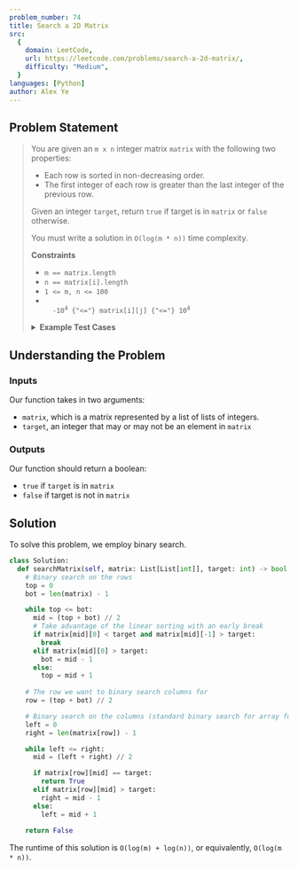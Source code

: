 ```yaml
---
problem_number: 74
title: Search a 2D Matrix
src:
  {
    domain: LeetCode,
    url: https://leetcode.com/problems/search-a-2d-matrix/,
    difficulty: "Medium",
  }
languages: [Python]
author: Alex Ye
---
```



## Problem Statement

<blockquote src={frontmatter.src_url}>

You are given an `m x n` integer matrix `matrix` with the following two properties:

- Each row is sorted in non-decreasing order.
- The first integer of each row is greater than the last integer of the previous row.

Given an integer `target`, return `true` if target is in `matrix` or `false` otherwise.

You must write a solution in `O(log(m * n))` time complexity.

**Constraints**

- `m == matrix.length`
- `n == matrix[i].length`
- `1 <= m, n <= 100`
- <code>
    -10<sup>4</sup> {"<="} matrix[i][j] {"<="} 10<sup>4</sup>
  </code>

<details>
<summary><strong>Example Test Cases</strong></summary>

**Example 1:**

```
Input: matrix = [[1,3,5,7],[10,11,16,20],[23,30,34,60]], target = 3
Output: true
```

**Example 2:**

```
Input: matrix = [[1,3,5,7],[10,11,16,20],[23,30,34,60]], target = 13
Output: false
```

</details>
</blockquote>

## Understanding the Problem
### Inputs
Our function takes in two arguments:

- `matrix`, which is a matrix represented by a list of lists of integers.
- `target`, an integer that may or may not be an element in `matrix`

### Outputs

Our function should return a boolean: 

- `true` if `target` is in `matrix`
- `false` if target is not in `matrix`

## Solution

To solve this problem, we employ binary search.

<CodeTabs>

```python
class Solution:
  def searchMatrix(self, matrix: List[List[int]], target: int) -> bool:
    # Binary search on the rows
    top = 0
    bot = len(matrix) - 1

    while top <= bot:
      mid = (top + bot) // 2
      # Take advantage of the linear sorting with an early break
      if matrix[mid][0] < target and matrix[mid][-1] > target:
        break
      elif matrix[mid][0] > target:
        bot = mid - 1
      else:
        top = mid + 1
    
    # The row we want to binary search columns for
    row = (top + bot) // 2

    # Binary search on the columns (standard binary search for array function)
    left = 0
    right = len(matrix[row]) - 1

    while left <= right:
      mid = (left + right) // 2

      if matrix[row][mid] == target:
        return True
      elif matrix[row][mid] > target:
        right = mid - 1
      else:
        left = mid + 1
    
    return False
```

</CodeTabs>

The runtime of this solution is `O(log(m) + log(n))`, or equivalently, `O(log(m * n))`.
